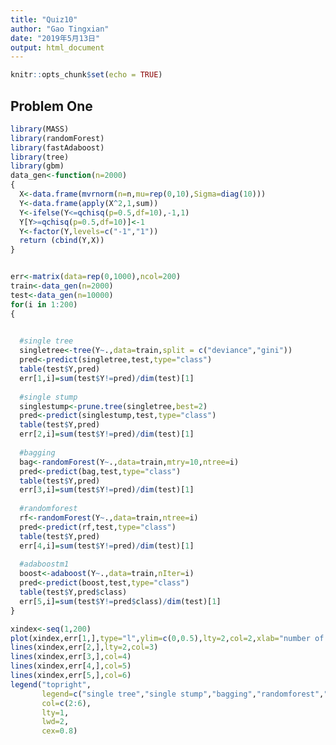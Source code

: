 ```yaml
---
title: "Quiz10"
author: "Gao Tingxian"
date: "2019年5月13日"
output: html_document
---
```


```r
knitr::opts_chunk$set(echo = TRUE)
```

## Problem One



```r
library(MASS)
library(randomForest)
library(fastAdaboost)
library(tree)
library(gbm)
data_gen<-function(n=2000)
{
  X<-data.frame(mvrnorm(n=n,mu=rep(0,10),Sigma=diag(10)))
  Y<-data.frame(apply(X^2,1,sum))
  Y<-ifelse(Y<=qchisq(p=0.5,df=10),-1,1)
  Y[Y>=qchisq(p=0.5,df=10)]<-1
  Y<-factor(Y,levels=c("-1","1"))
  return (cbind(Y,X))
}


err<-matrix(data=rep(0,1000),ncol=200)
train<-data_gen(n=2000)
test<-data_gen(n=10000)
for(i in 1:200)
{

  
  #single tree
  singletree<-tree(Y~.,data=train,split = c("deviance","gini"))
  pred<-predict(singletree,test,type="class")
  table(test$Y,pred)
  err[1,i]=sum(test$Y!=pred)/dim(test)[1]
  
  #single stump
  singlestump<-prune.tree(singletree,best=2)
  pred<-predict(singlestump,test,type="class")
  table(test$Y,pred)
  err[2,i]=sum(test$Y!=pred)/dim(test)[1]
  
  #bagging
  bag<-randomForest(Y~.,data=train,mtry=10,ntree=i)
  pred<-predict(bag,test,type="class")
  table(test$Y,pred)
  err[3,i]=sum(test$Y!=pred)/dim(test)[1]
  
  #randomforest
  rf<-randomForest(Y~.,data=train,ntree=i)
  pred<-predict(rf,test,type="class")
  table(test$Y,pred)
  err[4,i]=sum(test$Y!=pred)/dim(test)[1]
  
  #adaboostm1
  boost<-adaboost(Y~.,data=train,nIter=i)
  pred<-predict(boost,test,type="class")
  table(test$Y,pred$class)
  err[5,i]=sum(test$Y!=pred$class)/dim(test)[1]
}

xindex<-seq(1,200)
plot(xindex,err[1,],type="l",ylim=c(0,0.5),lty=2,col=2,xlab="number of trees",ylab="err")
lines(xindex,err[2,],lty=2,col=3)
lines(xindex,err[3,],col=4)
lines(xindex,err[4,],col=5)
lines(xindex,err[5,],col=6)
legend("topright",
       legend=c("single tree","single stump","bagging","randomforest","boosting"),
       col=c(2:6),
       lty=1,
       lwd=2,
       cex=0.8)


```
